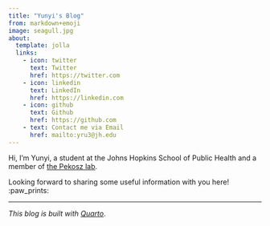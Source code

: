 ```yaml
---
title: "Yunyi's Blog"
from: markdown+emoji
image: seagull.jpg
about:
  template: jolla
  links:
    - icon: twitter
      text: Twitter
      href: https://twitter.com
    - icon: linkedin
      text: LinkedIn
      href: https://linkedin.com
    - icon: github
      text: Github
      href: https://github.com
    - text: Contact me via Email
      href: mailto:yru3@jh.edu
---
```


Hi, I’m Yunyi, a student at the Johns Hopkins School of Public Health and a member of [the Pekosz lab](https://pekoszlab.com/).

Looking forward to sharing some useful information with you here! :paw_prints:

------------------------------------------------------------------------

*This blog is built with [Quarto](https://quarto.org/)*.
